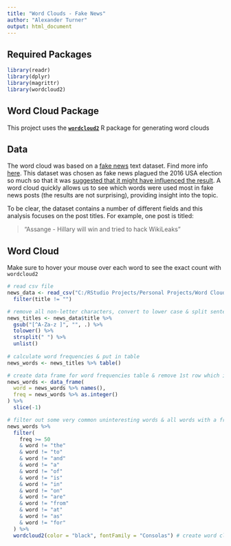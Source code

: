 ---
title: "Word Clouds - Fake News"
author: "Alexander Turner"
output: html_document
---

## Required Packages

```{r warning=FALSE, message=FALSE}
library(readr)
library(dplyr)
library(magrittr)
library(wordcloud2)
```

## Word Cloud Package

This project uses the __[`wordcloud2`](https://cran.r-project.org/web/packages/wordcloud2/vignettes/wordcloud.html)__ R package for generating word clouds

## Data 

The word cloud was based on a [fake news](https://en.wikipedia.org/wiki/Fake_news) text dataset. Find more info [here](https://www.kaggle.com/mrisdal/fake-news/home). This dataset was chosen as fake news plagued the 2016 USA election so much so that it was [suggested that it might have influenced the result](http://www.abc.net.au/news/2016-11-14/fake-news-would-have-influenced-us-election-experts-say/8024660). A word cloud quickly allows us to see which words were used most in fake news posts (the results are not surprising), providing insight into the topic.

To be clear, the dataset contains a number of different fields and this analysis focuses on the post titles. For example, one post is titled:

> "Assange - Hillary will win and tried to hack WikiLeaks"

## Word Cloud

Make sure to hover your mouse over each word to see the exact count with `wordcloud2`

```{r warning=FALSE, message=FALSE, fig.align='center'}
# read csv file
news_data <- read_csv("C:/RStudio Projects/Personal Projects/Word Cloud/fake.csv") %>% 
  filter(title != "")

# remove all non-letter characters, convert to lower case & split sentences
news_titles <- news_data$title %>% 
  gsub("[^A-Za-z ]", "", .) %>% 
  tolower() %>% 
  strsplit(" ") %>% 
  unlist()
  
# calculate word frequencies & put in table
news_words <- news_titles %>% table()

# create data frame for word frequencies table & remove 1st row which is blank  
news_words <- data_frame(
  word = news_words %>% names(),
  freq = news_words %>% as.integer()
) %>% 
  slice(-1)

# filter out some very common uninteresting words & all words with a frequency of less than 50
news_words %>% 
  filter(
    freq >= 50
    & word != "the"
    & word != "to"
    & word != "and"
    & word != "a"
    & word != "of"
    & word != "is"
    & word != "in"
    & word != "on"
    & word != "are"
    & word != "from"
    & word != "at"
    & word != "as"
    & word != "for"
  ) %>% 
  wordcloud2(color = "black", fontFamily = "Consolas") # create word cloud
```
